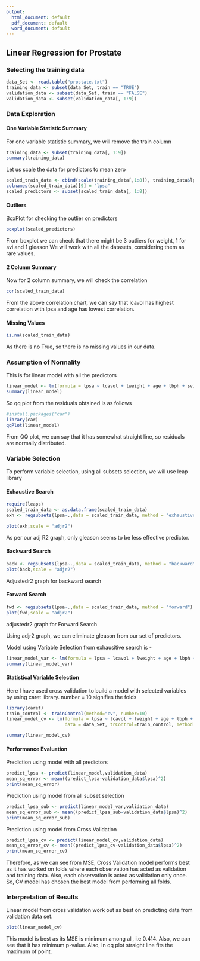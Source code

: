 ---
output:
  html_document: default
  pdf_document: default
  word_document: default
---
## Linear Regression for Prostate

### Selecting the training data 

```{r, message=FALSE, warning=FALSE}
data_Set <- read.table("prostate.txt")
training_data <- subset(data_Set, train == "TRUE")
validation_data <- subset(data_Set, train == "FALSE")
validation_data <- subset(validation_data[, 1:9])
``` 

### Data Exploration

#### One Variable Statistic Summary

For one variable statistic summary, we will remove the train column

```{r, message=FALSE, warning=FALSE}
training_data <- subset(training_data[, 1:9])
summary(training_data)
```

Let us scale the data for predictors to mean zero

```{r, message=FALSE, warning=FALSE}
scaled_train_data <- cbind(scale(training_data[,1:8]), training_data$lpsa)
colnames(scaled_train_data)[9] = "lpsa"
scaled_predictors <- subset(scaled_train_data[, 1:8])
```

#### Outliers

BoxPlot for checking the outlier on predictors
```{r, message=FALSE, warning=FALSE}
boxplot(scaled_predictors)
```

From boxplot we can check that there might be 3 outliers for weight, 1 for svi and 1 gleason
We will work with all the datasets, considering them as rare values.

#### 2 Column Summary

Now for 2 column summary, we will check the correlation

```{r, message=FALSE, warning=FALSE}
cor(scaled_train_data)
```

From the above correlation chart, we can say that lcavol has highest correlation with lpsa
and age has lowest correlation.

#### Missing Values

```{r, message=FALSE, warning=FALSE}
is.na(scaled_train_data)
```

As there is no True, so there is no missing values in our data.

### Assumption of Normality

This is for linear model with all the predictors

```{r, message=FALSE, warning=FALSE}
linear_model <- lm(formula = lpsa ~ lcavol + lweight + age + lbph + svi + lcp + gleason + pgg45, data = training_data)
summary(linear_model)
```


So qq plot from the residuals obtained is as follows


```{r, message=FALSE, warning=FALSE}
#install.packages("car")
library(car)
qqPlot(linear_model)
```

From QQ plot, we can say that it has somewhat straight line, so residuals are normally distributed.


### Variable Selection


To perform variable selection, using all subsets selection, we will use leap library

#### Exhaustive Search
```{r, message=FALSE, warning=FALSE}
require(leaps)
scaled_train_data <- as.data.frame(scaled_train_data)
exh <- regsubsets(lpsa~.,data = scaled_train_data, method = "exhaustive")
```

```{r, message=FALSE, warning=FALSE}
plot(exh,scale = "adjr2")
```

As per our adj R2 graph, only gleason seems to be less effective predictor.


#### Backward Search

```{r, message=FALSE, warning=FALSE}
back <- regsubsets(lpsa~.,data = scaled_train_data, method = "backward")
plot(back,scale = "adjr2")
```

Adjustedr2 graph for backward search




#### Forward Search

```{r, message=FALSE, warning=FALSE}
fwd <- regsubsets(lpsa~.,data = scaled_train_data, method = "forward")
plot(fwd,scale = "adjr2")
```
adjustedr2 graph for Forward Search



Using adjr2 graph, we can eliminate gleason from our set of predictors.



Model using Variable Selection from exhausitive search is -

```{r, message=FALSE, warning=FALSE}
linear_model_var <- lm(formula = lpsa ~ lcavol + lweight + age + lbph + svi + lcp + pgg45, data = training_data)
summary(linear_model_var)
```


#### Statistical Variable Selection

Here I have used cross validation to build a model with selected variables by using caret library. 
number = 10 signifies the folds


```{r, message=FALSE, warning=FALSE}
library(caret)
train_control <- trainControl(method="cv", number=10)
linear_model_cv <- lm(formula = lpsa ~ lcavol + lweight + age + lbph + svi + lcp + pgg45 + gleason, 
                      data = data_Set, trControl=train_control, method = "lm")

summary(linear_model_cv)
```







#### Performance Evaluation

Prediction using model with all predictors

```{r, message=FALSE, warning=FALSE}
predict_lpsa <- predict(linear_model,validation_data)
mean_sq_error <- mean((predict_lpsa-validation_data$lpsa)^2)
print(mean_sq_error)
```

Prediction using model from all subset selection


```{r, message=FALSE, warning=FALSE}
predict_lpsa_sub <- predict(linear_model_var,validation_data)
mean_sq_error_sub <- mean((predict_lpsa_sub-validation_data$lpsa)^2)
print(mean_sq_error_sub)
```


Prediction using model from Cross Validation


```{r, message=FALSE, warning=FALSE}
predict_lpsa_cv <- predict(linear_model_cv,validation_data)
mean_sq_error_cv <- mean((predict_lpsa_cv-validation_data$lpsa)^2)
print(mean_sq_error_cv)
```

Therefore, as we can see from MSE, Cross Validation model performs best as it has worked on folds where each observation has acted as validation and training data. Also, each observation is acted as validation only once. So, CV model has chosen the best model from performing all folds.


### Interpretation of Results

Linear model from cross validation work out as best on predicting data from validation data set.

```{r, message=FALSE, warning=FALSE}
plot(linear_model_cv)
```

This model is best as its MSE is minimum among all, i.e 0.414. Also, we can see that it has minimum p-value. Also, In qq plot straight line fits the maximum of point.